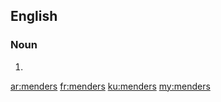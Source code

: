 ==English==

===Noun===
{{head|en|plural}}

# {{plural of|mender|lang=en|nocat=1}}

[[ar:menders]]
[[fr:menders]]
[[ku:menders]]
[[my:menders]]